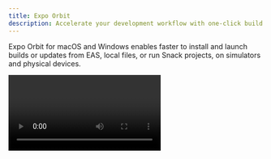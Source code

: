 ```yaml
---
title: Expo Orbit
description: Accelerate your development workflow with one-click build and update launches and simulator management.
---
```



Expo Orbit for macOS and Windows enables faster to install and launch builds or updates from EAS, local files, or run Snack projects, on simulators and physical devices.

<Video file="orbit/basic-features.mp4" />

## Why Orbit

Before Orbit, installing builds or updates from EAS (on Android and iOS physical devices or emulator/simulator) or running Snack projects on simulators was manual. You had to run `eas build:run` command and select a build for your chosen device or download the archive and then drag and drop it to the simulator (in the case of iOS). Also, for Snack projects, additional steps included installing Expo Go on the virtual device, logging in, and then selecting the Snack from the list. Orbit makes all of these steps as seamless as possible.

## Highlights

- List and launch simulators, including running Android emulators without audio.
- Install and launch builds from EAS on simulators and real devices in one click.
- [Install and open updates from EAS](/review/with-orbit/) on Android Emulators or iOS Simulators.
- Launch Snack projects in your simulators in one click.
- Install and launch apps from local files using Finder or drag and drop a file into the menu bar app. Orbit supports any Android **.apk**, iOS Simulator compatible **.app**, or ad hoc signed apps.
- See pinned projects from your EAS dashboard and quickly launch your latest builds.

## Installation

<Tabs>

<Tab label="macOS">

You can download Orbit with Homebrew for macOS, or directly from the [GitHub releases](https://github.com/expo/orbit/releases).

<Terminal cmd={['$ brew install expo-orbit']} />

If you want Orbit to start when you log in automatically, click on the Orbit icon in the menu bar, then **Settings** and select the **Launch on Login** option.

</Tab>

<Tab label="Windows">

> **Note**: Orbit for Windows is in preview and is only compatible with x64 and x86 machines. Compatibility for other architectures will be added in the future.

You can download Orbit for Windows directly from the [GitHub releases](https://github.com/expo/orbit/releases).

</Tab>

</Tabs>

> **info** Orbit relies on the Android SDK on both macOS and Windows and `xcrun` for device management only on macOS, which requires setting up both [Android Studio](/workflow/android-studio-emulator/) and [Xcode](/workflow/ios-simulator/).
